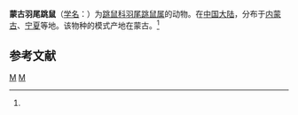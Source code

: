 {{Speciesbox
| genus = Scirtopoda
| species = andrewsi
| authority = (Allen, 1925)<ref name='id1198'>{{cite web| url =http://www.bioinfo.cn/db05/BjdwSpecies.php?action=view&id=1198| title =蒙古羽尾跳鼠| work =《中国动物物种编目数据库》| publisher =中国科学院微生物研究所| author =中国科学院动物研究所| accessdate =2009-03-27| deadurl =yes| archiveurl =https://web.archive.org/web/20160305090549/http://www.bioinfo.cn/db05/BjdwSpecies.php?action=view&id=1198| archivedate =2016-03-05}}</ref>
}}

'''蒙古羽尾跳鼠'''（[[学名|学名]]：{{lang|la|''Scirtopoda andrewsi''}}）为[[跳鼠科|跳鼠科]][[羽尾跳鼠属|羽尾跳鼠属]]的动物。在[[中国大陆|中国大陆]]，分布于[[内蒙古|内蒙古]]、[[宁夏|宁夏]]等地。该物种的模式产地在蒙古。<ref name='id1198'/>

== 参考文献 ==
{{reflist}}

{{taxonbar}}

[[Category:羽尾跳鼠属|M]]
[[Category:1925年描述的动物|M]]


{{哺乳类小作品}}